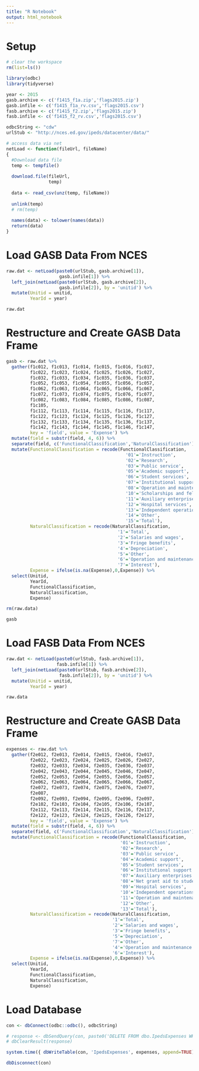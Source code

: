 ```yaml
---
title: "R Notebook"
output: html_notebook
---
```


# Setup

```r
# clear the workspace
rm(list=ls())

library(odbc)
library(tidyverse)

year <- 2015
gasb.archive <- c('f1415_f1a.zip','flags2015.zip')
gasb.infile <- c('f1415_f1a_rv.csv','flags2015.csv')
fasb.archive <- c('f1415_f2.zip','flags2015.zip')
fasb.infile <- c('f1415_f2_rv.csv','flags2015.csv')

odbcString <- "cdw"
urlStub <- "http://nces.ed.gov/ipeds/datacenter/data/"

# access data via net
netLoad <- function(fileUrl, fileName)
{
  #Download data file
  temp <- tempfile()
  
  download.file(fileUrl,
                temp)
  
  data <- read_csv(unz(temp, fileName))
  
  unlink(temp)
  # rm(temp)
  
  names(data) <- tolower(names(data))
  return(data)
}

```

# Load GASB Data From NCES

```r
raw.dat <- netLoad(paste0(urlStub, gasb.archive[1]),
                    gasb.infile[1]) %>%
  left_join(netLoad(paste0(urlStub, gasb.archive[2]),
                    gasb.infile[2]), by = 'unitid') %>%
  mutate(Unitid = unitid,
         YearId = year)

raw.dat

```

# Restructure and Create GASB Data Frame

```r

gasb <- raw.dat %>%
  gather(f1c012, f1c013, f1c014, f1c015, f1c016, f1c017,
         f1c022, f1c023, f1c024, f1c025, f1c026, f1c027,
         f1c032, f1c033, f1c034, f1c035, f1c036, f1c037,
         f1c052, f1c053, f1c054, f1c055, f1c056, f1c057,
         f1c062, f1c063, f1c064, f1c065, f1c066, f1c067,
         f1c072, f1c073, f1c074, f1c075, f1c076, f1c077,
         f1c082, f1c083, f1c084, f1c085, f1c086, f1c087,
         f1c105,
         f1c112, f1c113, f1c114, f1c115, f1c116, f1c117,
         f1c122, f1c123, f1c124, f1c125, f1c126, f1c127,
         f1c132, f1c133, f1c134, f1c135, f1c136, f1c137,
         f1c142, f1c143, f1c144, f1c145, f1c146, f1c147,
         key = 'field', value = 'Expense') %>%
  mutate(field = substr(field, 4, 6)) %>%
  separate(field, c('FunctionalClassification','NaturalClassification'), 2) %>%
  mutate(FunctionalClassification = recode(FunctionalClassification,
                                             '01'='Instruction',
                                             '02'='Research',
                                             '03'='Public service',
                                             '05'='Academic support',
                                             '06'='Student services',
                                             '07'='Institutional support',
                                             '08'='Operation and maintenance of plant',
                                             '10'='Scholarships and fellowships',
                                             '11'='Auxiliary enterprises',
                                             '12'='Hospital services',
                                             '13'='Independent operations',
                                             '14'='Other',
                                             '15'='Total'),
         NaturalClassification = recode(NaturalClassification,
                                          '1'='Total',
                                          '2'='Salaries and wages',
                                          '3'='Fringe benefits',
                                          '4'='Depreciation',
                                          '5'='Other',
                                          '6'='Operation and maintenance of plant',
                                          '7'='Interest'),
         Expense = ifelse(is.na(Expense),0,Expense)) %>%
  select(Unitid,
         YearId,
         FunctionalClassification,
         NaturalClassification,
         Expense)

rm(raw.data)

gasb
```

# Load FASB Data From NCES

```r
raw.dat <- netLoad(paste0(urlStub, fasb.archive[1]),
                   fasb.infile[1]) %>%
  left_join(netLoad(paste0(urlStub, fasb.archive[2]),
                    fasb.infile[2]), by = 'unitid') %>%
  mutate(Unitid = unitid,
         YearId = year)

raw.data
```

# Restructure and Create GASB Data Frame

```r
expenses <- raw.dat %>%
  gather(f2e012, f2e013, f2e014, f2e015, f2e016, f2e017,
         f2e022, f2e023, f2e024, f2e025, f2e026, f2e027,
         f2e032, f2e033, f2e034, f2e035, f2e036, f2e037,
         f2e042, f2e043, f2e044, f2e045, f2e046, f2e047,
         f2e052, f2e053, f2e054, f2e055, f2e056, f2e057,
         f2e062, f2e063, f2e064, f2e065, f2e066, f2e067,
         f2e072, f2e073, f2e074, f2e075, f2e076, f2e077,
         f2e087,
         f2e092, f2e093, f2e094, f2e095, f2e096, f2e097,
         f2e102, f2e103, f2e104, f2e105, f2e106, f2e107,
         f2e112, f2e113, f2e114, f2e115, f2e116, f2e117,
         f2e122, f2e123, f2e124, f2e125, f2e126, f2e127,
         key = 'field', value = 'Expense') %>%
  mutate(field = substr(field, 4, 6)) %>%
  separate(field, c('FunctionalClassification','NaturalClassification'), 2) %>%
  mutate(FunctionalClassification = recode(FunctionalClassification,
                                           '01'='Instruction',
                                           '02'='Research',
                                           '03'='Public service',
                                           '04'='Academic support',
                                           '05'='Student services',
                                           '06'='Institutional support',
                                           '07'='Auxiliary enterprises',
                                           '08'='Net grant aid to students',
                                           '09'='Hospital services',
                                           '10'='Independent operations',
                                           '11'='Operation and maintenance of plant',
                                           '12'='Other',
                                           '13'='Total'),
         NaturalClassification = recode(NaturalClassification,
                                        '1'='Total',
                                        '2'='Salaries and wages',
                                        '3'='Fringe benefits',
                                        '5'='Depreciation',
                                        '7'='Other',
                                        '4'='Operation and maintenance of plant',
                                        '6'='Interest'),
         Expense = ifelse(is.na(Expense),0,Expense)) %>%
  select(Unitid,
         YearId,
         FunctionalClassification,
         NaturalClassification,
         Expense)

```

# Load Database

```r
con <- dbConnect(odbc::odbc(), odbcString)

# response <- dbSendQuery(con, paste0('DELETE FROM dbo.IpedsExpenses WHERE YearId=', year))
# dbClearResult(response)

system.time({ dbWriteTable(con, 'IpedsExpenses', expenses, append=TRUE) })

dbDisconnect(con)

```

